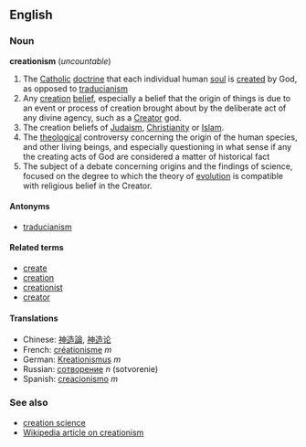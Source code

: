 ==English==
===Noun===
'''creationism''' (''uncountable'')

# The [[Catholic]] [[doctrine]] that each individual human [[soul]] is [[create]]d by God, as opposed to [[traducianism]]
# Any [[creation]] [[belief]], especially a belief that the origin of things is due to an event or process of creation brought about by the deliberate act of any divine agency, such as a [[Creator]] god.
# The creation beliefs of [[Judaism]], [[Christianity]] or [[Islam]].
# The [[theological]] controversy concerning the origin of the human species, and other living beings, and especially questioning in what sense if any the creating acts of God are considered a matter of historical fact
# The subject of a debate concerning origins and the findings of science, focused on the degree to which the theory of [[evolution]] is compatible with religious belief in the Creator.

====Antonyms====
*[[traducianism]]

====Related terms====
*[[create]]
*[[creation]]
*[[creationist]]
*[[creator]]

====Translations====
*Chinese: [[神造論]], [[神造论]]
*French: [[créationisme]] ''m''
*German: [[Kreationismus]] ''m''
*Russian: [[сотворение]] ''n'' (sotvorenie)
*Spanish: [[creacionismo]] ''m''

===See also===
*[[creation science]]
*[[w:creationism|Wikipedia article on creationism]]
